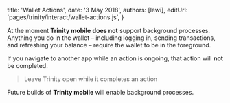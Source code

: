
title: 'Wallet Actions',
date: '3 May 2018',
authors: [lewi],
editUrl: 'pages/trinity/interact/wallet-actions.js',
}


At the moment **Trinity mobile** **does not** support background processes.
Anything you do in the wallet – including logging in, sending transactions,
and refreshing your balance – require the wallet to be in the foreground.

If you navigate to another app while an
action is ongoing, that action will **not** be completed.

> Leave Trinity open while it completes an action

Future builds of **Trinity mobile** will enable background processes.
